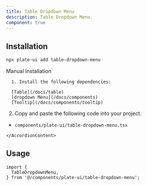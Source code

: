 ```yaml
---
title: Table Dropdown Menu
description: Table Dropdown Menu.
component: true
---
```


[//]: # (<ComponentExample src="/src/components/examples/PlaygroundDemo.tsx">)
[//]: # (  <PlaygroundDemo />)
[//]: # (</ComponentExample>)

## Installation

```bash
npx plate-ui add table-dropdown-menu
```

<Accordion type="single" collapsible>
  <AccordionItem value="manual-installation">
    <AccordionTrigger>Manual Installation</AccordionTrigger>
    <AccordionContent>


      1. Install the following dependencies:

      [Table](/docs/table)
      [dropdown Menu](/docs/components)
      [Tooltip](/docs/components/tooltip)


2. Copy and paste the following code into your project.
      
- `components/plate-ui/table-dropdown-menu.tsx`

<ComponentSource src="/src/components/plate-ui/table-dropdown-menu.tsx" />
      
    </AccordionContent>

  </AccordionItem>
</Accordion>

## Usage

```tsx
import {
  TableDropdownMenu,
} from '@/components/plate-ui/table-dropdown-menu';
```

```tsx
```
